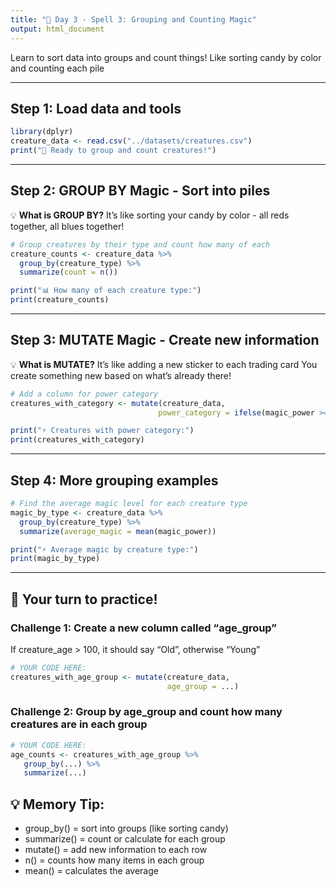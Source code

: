 ```yaml
---
title: "🔮 Day 3 - Spell 3: Grouping and Counting Magic"
output: html_document
---
```


Learn to sort data into groups and count things!
Like sorting candy by color and counting each pile

---

## Step 1: Load data and tools

```r
library(dplyr)
creature_data <- read.csv("../datasets/creatures.csv")
print("🎉 Ready to group and count creatures!")
```

---

## Step 2: GROUP BY Magic - Sort into piles

💡 **What is GROUP BY?**
It's like sorting your candy by color - all reds together, all blues together!

```r
# Group creatures by their type and count how many of each
creature_counts <- creature_data %>%
  group_by(creature_type) %>%
  summarize(count = n())

print("📊 How many of each creature type:")
print(creature_counts)
```

---

## Step 3: MUTATE Magic - Create new information

💡 **What is MUTATE?**
It's like adding a new sticker to each trading card
You create something new based on what's already there!

```r
# Add a column for power category
creatures_with_category <- mutate(creature_data,
                                 power_category = ifelse(magic_power >= 8, "high", "low"))

print("⚡ Creatures with power category:")
print(creatures_with_category)
```

---

## Step 4: More grouping examples

```r
# Find the average magic level for each creature type
magic_by_type <- creature_data %>%
  group_by(creature_type) %>%
  summarize(average_magic = mean(magic_power))

print("⚡ Average magic by creature type:")
print(magic_by_type)
```

---

## 🎈 Your turn to practice!

### Challenge 1: Create a new column called "age_group"
If creature_age > 100, it should say "Old", otherwise "Young"

```r
# YOUR CODE HERE:
creatures_with_age_group <- mutate(creature_data, 
                                   age_group = ...)
```

### Challenge 2: Group by age_group and count how many creatures are in each group

```r
# YOUR CODE HERE:
age_counts <- creatures_with_age_group %>%
   group_by(...) %>%
   summarize(...)
```

## 💡 Memory Tip:
- group_by() = sort into groups (like sorting candy)
- summarize() = count or calculate for each group
- mutate() = add new information to each row
- n() = counts how many items in each group
- mean() = calculates the average